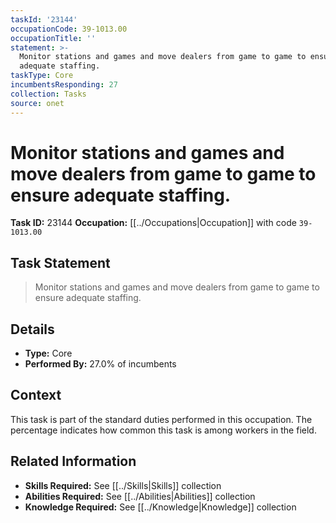 ```yaml
---
taskId: '23144'
occupationCode: 39-1013.00
occupationTitle: ''
statement: >-
  Monitor stations and games and move dealers from game to game to ensure
  adequate staffing.
taskType: Core
incumbentsResponding: 27
collection: Tasks
source: onet
---
```

# Monitor stations and games and move dealers from game to game to ensure adequate staffing.

**Task ID:** 23144
**Occupation:** [[../Occupations|Occupation]] with code `39-1013.00`

## Task Statement

> Monitor stations and games and move dealers from game to game to ensure adequate staffing.

## Details

- **Type:** Core
- **Performed By:** 27.0% of incumbents

## Context

This task is part of the standard duties performed in this occupation. The percentage indicates how common this task is among workers in the field.

## Related Information

- **Skills Required:** See [[../Skills|Skills]] collection
- **Abilities Required:** See [[../Abilities|Abilities]] collection
- **Knowledge Required:** See [[../Knowledge|Knowledge]] collection
